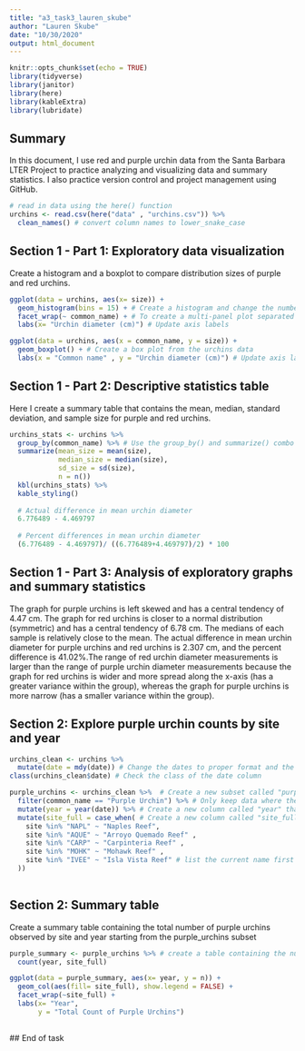 ```yaml
---
title: "a3_task3_lauren_skube"
author: "Lauren Skube"
date: "10/30/2020"
output: html_document
---
```


```r
knitr::opts_chunk$set(echo = TRUE)
library(tidyverse)
library(janitor)
library(here)
library(kableExtra)
library(lubridate)
```

## Summary 
In this document, I use red and purple urchin data from the Santa Barbara LTER Project to practice analyzing and visualizing data and summary statistics. I also practice version control and project management using GitHub.

```r
# read in data using the here() function 
urchins <- read.csv(here("data" , "urchins.csv")) %>% 
  clean_names() # convert column names to lower_snake_case
```

## Section 1 - Part 1: Exploratory data visualization 
Create a histogram and a boxplot to compare distribution sizes of purple and red urchins. 

```r
ggplot(data = urchins, aes(x= size)) + 
  geom_histogram(bins = 15) + # Create a histogram and change the number of bins 
  facet_wrap(~ common_name) + # To create a multi-panel plot separated by common name 
  labs(x= "Urchin diameter (cm)") # Update axis labels 

ggplot(data = urchins, aes(x = common_name, y = size)) + 
  geom_boxplot() + # Create a box plot from the urchins data
  labs(x = "Common name" , y = "Urchin diameter (cm)") # Update axis labels 
```

## Section 1 - Part 2: Descriptive statistics table 
Here I create a summary table that contains the mean, median, standard deviation, and sample size for purple and red urchins. 

```r
urchins_stats <- urchins %>% 
  group_by(common_name) %>% # Use the group_by() and summarize() combo to create a table of summary statistics for urchin size separated by common name 
  summarize(mean_size = mean(size), 
            median_size = median(size), 
            sd_size = sd(size), 
            n = n())
  kbl(urchins_stats) %>% 
  kable_styling()
  
  # Actual difference in mean urchin diameter 
  6.776489 - 4.469797
  
  # Percent differences in mean urchin diameter 
  (6.776489 - 4.469797)/ ((6.776489+4.469797)/2) * 100
```


## Section 1 - Part 3: Analysis of exploratory graphs and summary statistics 
The graph for purple urchins is left skewed and has a central tendency of 4.47 cm. The graph for red urchins is closer to a normal distribution (symmetric) and has a central tendency of 6.78 cm. The medians of each sample is relatively close to the mean. The actual difference in mean urchin diameter for purple urchins and red urchins is 2.307 cm, and the percent difference is 41.02%.The range of red urchin diameter measurements is larger than the range of purple urchin diameter measurements because the graph for red urchins is wider and more spread along the x-axis (has a greater variance within the group), whereas the graph for purple urchins is more narrow (has a smaller variance within the group). 

## Section 2: Explore purple urchin counts by site and year 

```r
urchins_clean <- urchins %>% 
  mutate(date = mdy(date)) # Change the dates to proper format and the class to "Date"
class(urchins_clean$date) # Check the class of the date column

purple_urchins <- urchins_clean %>%  # Create a new subset called "purple_urchins"
  filter(common_name == "Purple Urchin") %>% # Only keep data where the common name is Purple Urchin
  mutate(year = year(date)) %>% # Create a new column called "year" that contains only the year
  mutate(site_full = case_when( # Create a new column called "site_full" that contains the full name of the site 
    site %in% "NAPL" ~ "Naples Reef", 
    site %in% "AQUE" ~ "Arroyo Quemado Reef" , 
    site %in% "CARP" ~ "Carpinteria Reef" , 
    site %in% "MOHK" ~ "Mohawk Reef" , 
    site %in% "IVEE" ~ "Isla Vista Reef" # list the current name first and then what it should be called in the new column following the "~"
  ))
  
```
 
## Section 2: Summary table 
Create a summary table containing the total number of purple urchins observed by site and year starting from the purple_urchins subset 
 
```r
purple_summary <- purple_urchins %>% # create a table containing the number of purple urchins per site and year
  count(year, site_full)

ggplot(data = purple_summary, aes(x= year, y = n)) +
  geom_col(aes(fill= site_full), show.legend = FALSE) + 
  facet_wrap(~site_full) +
  labs(x= "Year", 
       y = "Total Count of Purple Urchins")
  
```
 
 ## End of task
 
 
 
 
 
 
 
 
 
 
 
 
 
 
 
 


